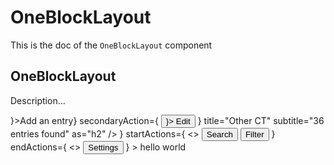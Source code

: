 <!--- OneBlockLayout.stories.mdx --->


<Meta title="Design System/Layouts/OneBlockLayout" component={OneBlockLayout} />

# OneBlockLayout

This is the doc of the `OneBlockLayout` component

## OneBlockLayout

Description...

<Canvas>
  <Story name="base">
    <Box padding={8} background="neutral100">
      <OneBlockLayout
        header={
          <HeaderLayout
            primaryAction={<Button startIcon={<AddIcon />}>Add an entry</Button>}
            secondaryAction={
              <Button variant="tertiary" startIcon={<EditIcon />}>
                Edit
              </Button>
            }
            title="Other CT"
            subtitle="36 entries found"
            as="h2"
          />
        }
        startActions={
          <>
            <Button variant="tertiary">Search</Button>
            <Button variant="tertiary">Filter</Button>
          </>
        }
        endActions={
          <>
            <Button variant="tertiary">Settings</Button>
          </>
        }
      >
        <Box padding={4}>hello world</Box>
      </OneBlockLayout>
    </Box>
  </Story>
</Canvas>
